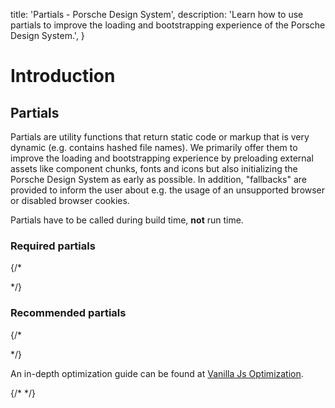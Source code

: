   title: 'Partials - Porsche Design System',
  description: 'Learn how to use partials to improve the loading and bootstrapping experience of the Porsche Design System.',
}

# Introduction

## Partials

Partials are utility functions that return static code or markup that is very dynamic (e.g. contains hashed file names).
We primarily offer them to improve the loading and bootstrapping experience by preloading external assets like component
chunks, fonts and icons but also initializing the Porsche Design System as early as possible. In addition, "fallbacks"
are provided to inform the user about e.g. the usage of an unsupported browser or disabled browser cookies.

Partials have to be called during build time, **not** run time.

### Required partials

{/* <ul v-html="requiredPartialNames"></ul> */}

### Recommended partials

{/* <ul v-html="recommendedPartialNames"></ul> */}

An in-depth optimization guide can be found at
[Vanilla Js Optimization](/must-know/initialization/vanilla-js#optimization).

{/* <script lang="ts">

  const partialNames = Object.keys(partials).sort();
  const getPartialLink = (partial: string): string => `<li><a href="partials/${paramCase(partial.replace('get', ''))}">${partial}()</a></li>`;

  @Component
  requiredPartials = ['getInitialStyles'];

  public requiredPartialNames = partialNames.filter(partial => this.requiredPartials.includes(partial)).map(getPartialLink).join('');
  public recommendedPartialNames = partialNames.filter(partial => !this.requiredPartials.includes(partial)).map(getPartialLink).join('');
}
</script> */}
